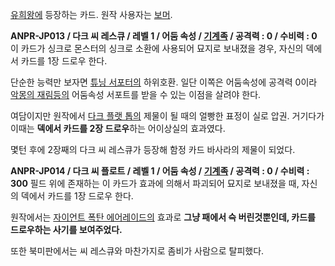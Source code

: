 [[유희왕]]에 등장하는 카드. 원작 사용자는 [[보머]].

'''ANPR-JP013 / 다크 씨 레스큐 / 레벨 1 / 어둠 속성 / [[기계족]] / 공격력 : 0 / 수비력 : 0'''
이 카드가 싱크로 몬스터의 싱크로 소환에 사용되어 묘지로 보내졌을 경우, 자신의 덱에서 카드를 1장 드로우 한다. 

단순한 능력만 보자면 [[튜닝 서포터]]의 하위호환. 일단 이쪽은 어둠속성에 공격력 0이라 [[악몽의 재림]]등의 어둠속성 서포트를 받을 수 있는 이점을 살려야 한다.

여담이지만 원작에서 [[다크 플랫 톱]]의 제물이 될 때의 얼빵한 표정이 실로 압권. 거기다가 이때는 '''덱에서 카드를 2장 드로우'''하는 어이상실의 효과였다.

몇턴 후에 2장째의 다크 씨 레스큐가 등장해 함정 카드 바사라의 제물이 되었다.

'''ANPR-JP014 / 다크 씨 플로트 / 레벨 1 / 어둠 속성 / [[기계족]] / 공격력 : 0 / 수비력 : 300'''
필드 위에 존재하는 이 카드가 효과에 의해서 파괴되어 묘지로 보내졌을 때, 자신의 덱에서 카드를 1장 드로우 한다.

원작에서는 [[자이언트 폭탄 에어레이드]]의 효과로 '''그냥 패에서 슥 버린것뿐인데, 카드를 드로우하는 사기를 보여주었다.'''

또한 북미판에서는 씨 레스큐와 마찬가지로 좀비가 사람으로 탈피했다.
